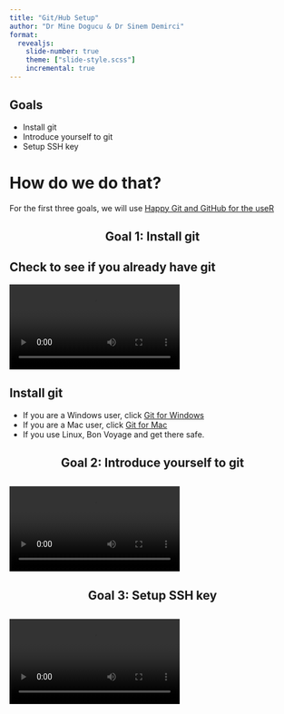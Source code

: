 ```yaml
---
title: "Git/Hub Setup"
author: "Dr Mine Dogucu & Dr Sinem Demirci"
format: 
  revealjs:
    slide-number: true
    theme: ["slide-style.scss"]
    incremental: true
---
```


## Goals


::: {.nonincremental}

- Install git
- Introduce yourself to git
- Setup SSH key

:::


# How do we do that?


::: {.note}

For the first three goals, we will use [Happy Git and GitHub for the useR](https://happygitwithr.com/)

:::


::: {style="text-align: center;"}

# Goal 1: Install git

:::


## Check to see if you already have git

<video align = "center" controls>
  <source src="screencast/check-git-install.mp4" type="video/mp4">
</video>


## Install git


- If you are a Windows user, click [Git for Windows](https://gitforwindows.org/)
- If you are a Mac user, click [Git for Mac](https://git-scm.com/download/mac) 
- If you use Linux, Bon Voyage and get there safe.


::: {style="text-align: center;"}

# Goal 2: Introduce yourself to git

:::

##

<video align = "center" controls>
  <source src="screencast/introduce-yourself.mp4" type="video/mp4">
</video>






::: {style="text-align: center;"}

# Goal 3: Setup SSH key

:::


##

<video align = "center" controls>
  <source src="screencast/github-ssh.mp4" type="video/mp4">
</video>

